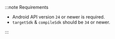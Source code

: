 :::note Requirements

- Android API version `24` or newer is required.
- `targetSdk` & `compileSdk` should be `34` or newer.

:::
